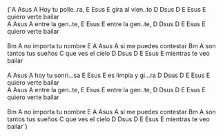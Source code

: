 <LyricsAndChords chords={DATA.song.chords}>
{`A        Asus A
Hoy tu polle..ra,
E        Esus E
gira al vien..to
D          Dsus D  E   Esus E
quiero verte    bailar
<br data-separator />
A        Asus A
entre la gen..te,
E        Esus E
entre la gen..te,
D          Dsus D  E   Esus E
quiero verte    bailar
<br data-separator />
<br data-separator />
      Bm       A
no importa tu nombre
              E     A   Asus A
si me puedes contestar
     Bm          A
son tantos tus sueños
             C
que ves el cielo
D             Dsus D  E   Esus E
mientras te veo    bailar
<br data-separator />
<br data-separator />
A         Asus A
hoy tu sonri...sa
    E       Esus E
es limpia y gi...ra
D          Dsus D  E   Esus E
quiero verte    bailar
<br data-separator />
A        Asus A
entre la gen..te,
E        Esus E
entre la gen..te,
D          Dsus D  E   Esus E
quiero verte    bailar
<br data-separator />
<br data-separator />
      Bm       A
no importa tu nombre
              E     A   Asus A
si me puedes contestar
     Bm          A
son tantos tus sueños
             C
que ves el cielo
D             Dsus D  E   Esus E
mientras te veo    bailar`}
</LyricsAndChords>
